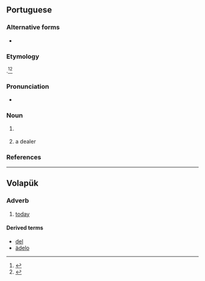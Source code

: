 {{also|Adelo|ädelo}}
==Portuguese==

===Alternative forms===
* {{l|pt|adeleiro}}

===Etymology===
{{bor+|pt|ar|الدِلَال||auctioneer}}.<ref>{{R:pt:Infopédia}}</ref><ref>{{R:Priberam}}</ref>

===Pronunciation===
{{pt-IPA|adélo}}
* {{hyphenation|pt|a|de|lo}}

===Noun===
{{pt-noun|m|f=adela}}

# {{l|en|thrift shop}} {{gloss|shop which sells used goods}}
#: {{syn|pt|brechó|q1=Brazil}}
# a {{l|en|secondhand}} dealer

===References===
<references/>

----

==Volapük==

===Adverb===
{{head|vo|adverb}}

# [[today]]

====Derived terms====
* [[del]]
* [[ädelo]]